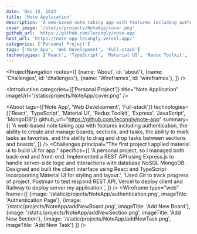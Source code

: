 ```yaml
---
date: 'Dec 15, 2022'
title: 'Note Application'
description: 'A web-based note taking app with features including authentication, the ability to create and manage boards, sections, and tasks, the ability to mark tasks as favorites, and the ability to drag and drop tasks between sections and boards.'
cover_image: '/static/projects/NoteApp/cover.png'
github_url: 'https://github.com/lecongly/note-app'
host_url: 'https://note-app-lecongly.vercel.app/'
categories: ['Personal Project']
tags: ['Note App', 'Web Development', 'Full-stack']
technologies: ['React', 'TypeScript', 'Material UI', 'Redux Toolkit', 'Express', 'JavaScript', 'MongoDB']
---
```


<ProjectNavigation
    routes={[
        {name: 'About', id: 'about'},
        {name: 'Challenges', id: 'challenges'},
        {name: 'Wireframes', id: 'wireframes'},
    ]}
/>

<Introduction
    categories={['Personal Project']}
    title="Note Application"
    imageUrl="/static/projects/NoteApp/cover.png"
/>

<About
    tags={['Note App', 'Web Development', 'Full-stack']}
    technologies={['React', 'TypeScript', 'Material UI', 'Redux Toolkit', 'Express', 'JavaScript', 'MongoDB']}
    github_url="https://github.com/lecongly/note-app"
    summary={[
        'A web-based note taking app with features including authentication, the ability to create and manage boards, sections, and tasks, the ability to mark tasks as favorites, and the ability to drag and drop tasks between sections and boards',
    ]}
/>
<Challenges
    principal="The first project I applied material ui to build UI for app."
    specifics={[
        'A personal project, so I managed both back-end and front-end. Implemented a REST API using Express.js to handle server-side logic and interactions with database NoSQL MongoDB. Designed and built the client interface using React and TypeScript incorporating Material UI for styling and layout.',
        'Used Git to track progress of project, Postman to test respond REST API, Vercel to deploy client and Railway to deploy server my application.',
    ]}
/>
<Wireframe
    type="web"
    frame={[
        {image: '/static/projects/NoteApp/authentication.png', imageTitle: 'Authentication Page'},
        {image: '/static/projects/NoteApp/addNewBoard.png', imageTitle: 'Add New Board'},
        {image: '/static/projects/NoteApp/addNewSection.png', imageTitle: 'Add New Section'},
        {image: '/static/projects/NoteApp/addNewTask.png', imageTitle: 'Add New Task'}
    ]}
/>